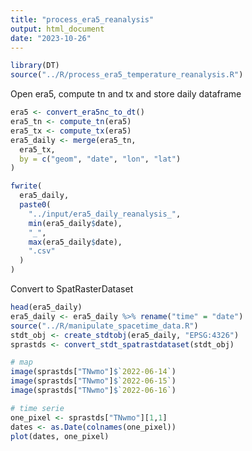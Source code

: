 ```yaml
---
title: "process_era5_reanalysis"
output: html_document
date: "2023-10-26"
---
```


```r
library(DT)
source("../R/process_era5_temperature_reanalysis.R")
```

Open era5, compute tn and tx and store daily dataframe

```r
era5 <- convert_era5nc_to_dt()
era5_tn <- compute_tn(era5)
era5_tx <- compute_tx(era5)
era5_daily <- merge(era5_tn,
  era5_tx,
  by = c("geom", "date", "lon", "lat")
)
```

```r
fwrite(
  era5_daily,
  paste0(
    "../input/era5_daily_reanalysis_",
    min(era5_daily$date),
    "_",
    max(era5_daily$date),
    ".csv"
  )
)
```

Convert to SpatRasterDataset

```r
head(era5_daily)
era5_daily <- era5_daily %>% rename("time" = "date")
source("../R/manipulate_spacetime_data.R")
stdt_obj <- create_stdtobj(era5_daily, "EPSG:4326")
sprastds <- convert_stdt_spatrastdataset(stdt_obj) 
```

```r
# map
image(sprastds["TNwmo"]$`2022-06-14`)
image(sprastds["TNwmo"]$`2022-06-15`)
image(sprastds["TNwmo"]$`2022-06-16`)

# time serie
one_pixel <- sprastds["TNwmo"][1,1]
dates <- as.Date(colnames(one_pixel)) 
plot(dates, one_pixel)
```


